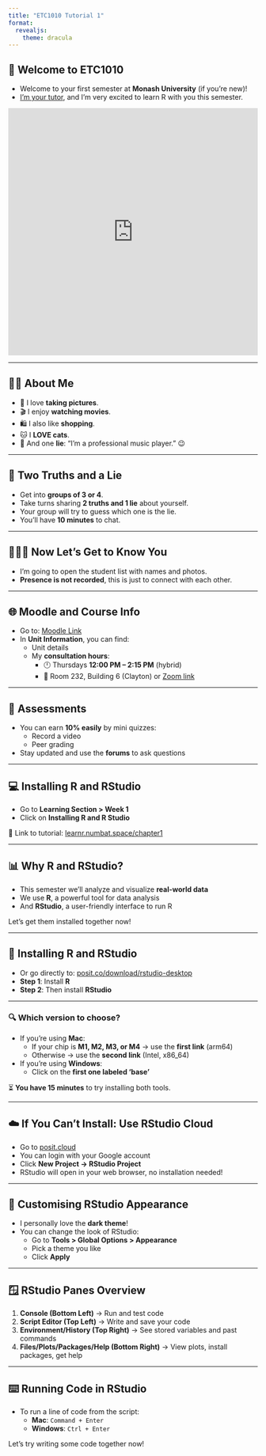 ```yaml
---
title: "ETC1010 Tutorial 1"
format: 
  revealjs:
    theme: dracula
---
```


## 👋 Welcome to ETC1010

- Welcome to your first semester at **Monash University** (if you're new)!
- [I’m your tutor](https://tinarj.github.io/), and I'm very excited to learn R with you this semester. 

<iframe src="https://tinarj.github.io" width="100%" height="500px" style="border:none;"></iframe>

---

## 🧑‍🏫 About Me

- 📸 I love **taking pictures**.
- 🎬 I enjoy **watching movies**.
- 🛍️ I also like **shopping**.
- 🐱 I **LOVE cats**.
- 🎵 And one **lie**: “I’m a professional music player.” 😉

---

## 🎲 Two Truths and a Lie

- Get into **groups of 3 or 4**.
- Take turns sharing **2 truths and 1 lie** about yourself.
- Your group will try to guess which one is the lie.
- You’ll have **10 minutes** to chat.

---

## 🧑‍🤝‍🧑 Now Let’s Get to Know You

- I’m going to open the student list with names and photos.
- **Presence is not recorded**, this is just to connect with each other.

---

## 🌐 Moodle and Course Info

- Go to: [Moodle Link](https://monashuni.okta.com/app/monashuni_learningmanagementsystemsmoodle_1/exk2tj3winDJbq2jn3l7/sso/saml)
- In **Unit Information**, you can find:
  - Unit details
  - My **consultation hours**:
    - 🕛 Thursdays **12:00 PM – 2:15 PM** (hybrid)
    - 📍 Room 232, Building 6 (Clayton) or [Zoom link](https://monash.zoom.us/s/81533251374)

---

## 📝 Assessments

- You can earn **10% easily** by mini quizzes:
  -  Record a video 
  - Peer grading
 
- Stay updated and use the **forums** to ask questions


---

## 💻 Installing R and RStudio

- Go to **Learning Section > Week 1**
- Click on **Installing R and R Studio**

🔗 Link to tutorial: [learnr.numbat.space/chapter1](https://learnr.numbat.space/chapter1)


---

## 📊 Why R and RStudio?

- This semester we’ll analyze and visualize **real-world data**
- We use **R**, a powerful tool for data analysis
- And **RStudio**, a user-friendly interface to run R

Let’s get them installed together now!

---


## 💾 Installing R and RStudio

- Or go directly to: [posit.co/download/rstudio-desktop](https://posit.co/download/rstudio-desktop)
- **Step 1**: Install **R**
- **Step 2**: Then install **RStudio**

---
 
### 🔍 Which version to choose?

- If you're using **Mac**:
  - If your chip is **M1, M2, M3, or M4** → use the **first link** (arm64)
  - Otherwise → use the **second link** (Intel, x86_64)
- If you're using **Windows**:
  - Click on the **first one labeled ‘base’**

⏳ **You have 15 minutes** to try installing both tools.

---

## ☁️ If You Can't Install: Use RStudio Cloud

- Go to [posit.cloud](https://posit.cloud)
- You can login with your Google account
- Click **New Project → RStudio Project**
- RStudio will open in your web browser, no installation needed!

---

## 🎨 Customising RStudio Appearance

- I personally love the **dark theme**!
- You can change the look of RStudio:
  - Go to **Tools > Global Options > Appearance**
  - Pick a theme you like
  - Click **Apply**

---

## 🪟 RStudio Panes Overview

1. **Console (Bottom Left)** → Run and test code
2. **Script Editor (Top Left)** → Write and save your code
3. **Environment/History (Top Right)** → See stored variables and past commands
4. **Files/Plots/Packages/Help (Bottom Right)** → View plots, install packages, get help

---

## ⌨️ Running Code in RStudio

- To run a line of code from the script:
  - **Mac**: `Command + Enter`
  - **Windows**: `Ctrl + Enter`

Let's try writing some code together now!
